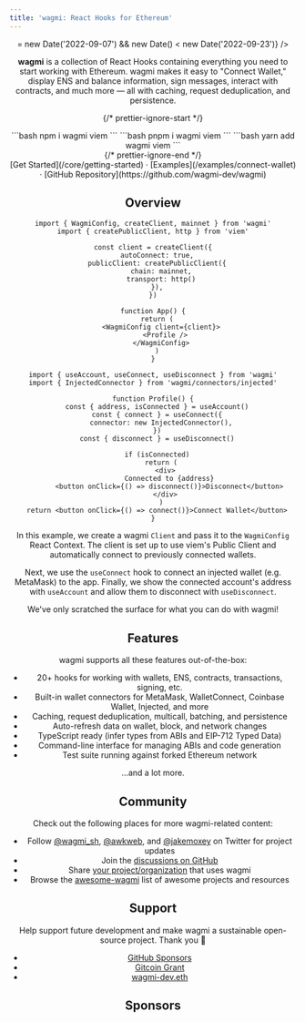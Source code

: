 ```yaml
---
title: 'wagmi: React Hooks for Ethereum'
---
```




<Header showGitcoinBanner={new Date() >= new Date('2022-09-07') && new Date() < new Date('2022-09-23')} />

**wagmi** is a collection of React Hooks containing everything you need to start working with Ethereum. wagmi makes it easy to "Connect Wallet," display ENS and balance information, sign messages, interact with contracts, and much more — all with caching, request deduplication, and persistence.

{/* prettier-ignore-start */}
<div className="max-w-xs mx-auto mt-5 mb-8 text-center install">
  <Tabs items={['npm', 'pnpm', 'yarn']}>
    <Tab>
```bash
npm i wagmi viem
```
    </Tab>
    <Tab>
```bash
pnpm i wagmi viem
```
    </Tab>
    <Tab>
```bash
yarn add wagmi viem
```
    </Tab>
  </Tabs>
</div>
{/* prettier-ignore-end */}

<div className="mb-20 text-center">
  [Get Started](/core/getting-started) · [Examples](/examples/connect-wallet) ·
  [GitHub Repository](https://github.com/wagmi-dev/wagmi)
</div>

## Overview

```tsx
import { WagmiConfig, createClient, mainnet } from 'wagmi'
import { createPublicClient, http } from 'viem'

const client = createClient({
  autoConnect: true,
  publicClient: createPublicClient({
    chain: mainnet,
    transport: http()
  }),
})

function App() {
  return (
    <WagmiConfig client={client}>
      <Profile />
    </WagmiConfig>
  )
}
```

```tsx
import { useAccount, useConnect, useDisconnect } from 'wagmi'
import { InjectedConnector } from 'wagmi/connectors/injected'

function Profile() {
  const { address, isConnected } = useAccount()
  const { connect } = useConnect({
    connector: new InjectedConnector(),
  })
  const { disconnect } = useDisconnect()

  if (isConnected)
    return (
      <div>
        Connected to {address}
        <button onClick={() => disconnect()}>Disconnect</button>
      </div>
    )
  return <button onClick={() => connect()}>Connect Wallet</button>
}
```

In this example, we create a wagmi `Client` and pass it to the `WagmiConfig` React Context. The client is set up to use viem's Public Client and automatically connect to previously connected wallets.

Next, we use the `useConnect` hook to connect an injected wallet (e.g. MetaMask) to the app. Finally, we show the connected account's address with `useAccount` and allow them to disconnect with `useDisconnect`.

We've only scratched the surface for what you can do with wagmi!

## Features

wagmi supports all these features out-of-the-box:

- 20+ hooks for working with wallets, ENS, contracts, transactions, signing, etc.
- Built-in wallet connectors for MetaMask, WalletConnect, Coinbase Wallet, Injected, and more
- Caching, request deduplication, multicall, batching, and persistence
- Auto-refresh data on wallet, block, and network changes
- TypeScript ready (infer types from ABIs and EIP-712 Typed Data)
- Command-line interface for managing ABIs and code generation
- Test suite running against forked Ethereum network

...and a lot more.

## Community

Check out the following places for more wagmi-related content:

- Follow [@wagmi_sh](https://twitter.com/wagmi_sh), [@awkweb](https://twitter.com/awkweb), and [@jakemoxey](https://twitter.com/jakemoxey) on Twitter for project updates
- Join the [discussions on GitHub](https://github.com/wagmi-dev/wagmi/discussions)
- Share [your project/organization](https://github.com/wagmi-dev/wagmi/discussions/201) that uses wagmi
- Browse the [awesome-wagmi](https://github.com/wagmi-dev/awesome-wagmi) list of awesome projects and resources

## Support

Help support future development and make wagmi a sustainable open-source project. Thank you 🙏

- [GitHub Sponsors](https://github.com/sponsors/wagmi-dev?metadata_campaign=docs_support)
- [Gitcoin Grant](https://wagmi.sh/gitcoin)
- [wagmi-dev.eth](https://etherscan.io/enslookup-search?search=wagmi-dev.eth)

## Sponsors

<Sponsors />
